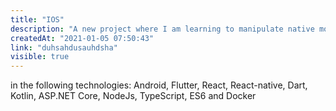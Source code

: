 ```yaml
---
title: "IOS"
description: "A new project where I am learning to manipulate native modules in IOS for React-Native"
createdAt: "2021-01-05 07:50:43"
link: "duhsahdusauhdsha"
visible: true
---
```


in the following technologies: Android, Flutter, React, React-native, Dart, Kotlin, ASP.NET Core, NodeJs, TypeScript, ES6 and Docker
